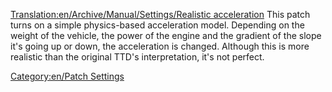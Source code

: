 [[Translation:en/Archive/Manual/Settings/Realistic acceleration]]
This patch turns on a simple physics-based acceleration model. Depending on the weight of the vehicle, the power of the engine and the gradient of the slope it's going up or down, the acceleration is changed.
Although this is more realistic than the original TTD's interpretation, it's not perfect.

[[Category:en/Patch Settings]]